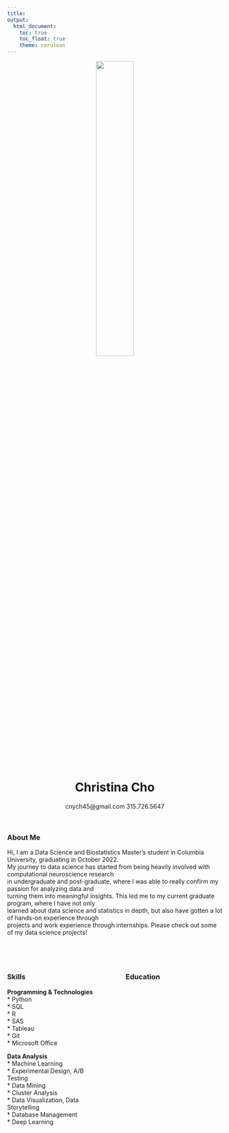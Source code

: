 ```yaml
---
title: 
output: 
  html_document:
    toc: true
    toc_float: true
    theme: cerulean
---
```


<center>

<img src = "images/Picture1.JPG" style = "width: 42%">

# Christina Cho

cnych45@gmail.com 315.726.5647
</center>

<br />

### About Me

Hi, I am a Data Science and Biostatistics Master's student in Columbia University, graduating in October 2022.<br />
My journey to data science has started from being heavily involved with computational neuroscience research<br />
in undergraduate and post-graduate, where I was able to really confirm my passion for analyzing data 
and<br/> turning them into meaningful insights.
This led me to my current graduate program, where I have not only<br/> learned about data science and statistics in depth, but also have gotten a lot of hands-on experience through<br/> projects and work experience through internships.
Please check out some of my data science projects!

<br/>
<br/>

<style>
.column-left{
  float: left;
  width: 45%;
  text-align: left;
}
.column-right{
  float: right;
  width: 45%;
  text-align: left;
}
</style>

<div class="column-left">
### Skills
**Programming & Technologies** <br />
* Python <br/>
* SQL <br/>
* R<br/>
* SAS<br/>
* Tableau<br/>
* Git<br/>
* Microsoft Office<br/> 

**Data Analysis**<br/>
* Machine Learning<br/>
* Experimental Design, A/B Testing<br/>
* Data Mining<br/> 
* Cluster Analysis<br/>
* Data Visualization, Data Storytelling<br/> 
* Database Management<br/> 
* Deep Learning 
</div>

<div class="column-right">
### Education
</div>





